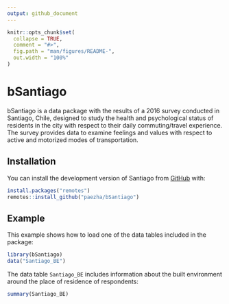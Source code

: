```yaml
---
output: github_document
---
```


<!-- README.md is generated from README.Rmd. Please edit that file -->

```r
knitr::opts_chunk$set(
  collapse = TRUE,
  comment = "#>",
  fig.path = "man/figures/README-",
  out.width = "100%"
)
```

# bSantiago

<!-- badges: start -->
<!-- badges: end -->

bSantiago is a data package with the results of a 2016 survey conducted in Santiago, Chile, designed to study the health and psychological status of residents in the city with respect to their daily commuting/travel experience. The survey provides data to examine feelings and values with respect to active and motorized modes of transportation.

## Installation

You can install the development version of Santiago from [GitHub](https://github.com/) with:

``` r
install.packages("remotes")
remotes::install_github("paezha/bSantiago")
```

## Example

This example shows how to load one of the data tables included in the package:

```r
library(bSantiago)
data("Santiago_BE")
```

The data table `Santiago_BE` includes information about the built environment around the place of residence of respondents:
```r
summary(Santiago_BE)
```
